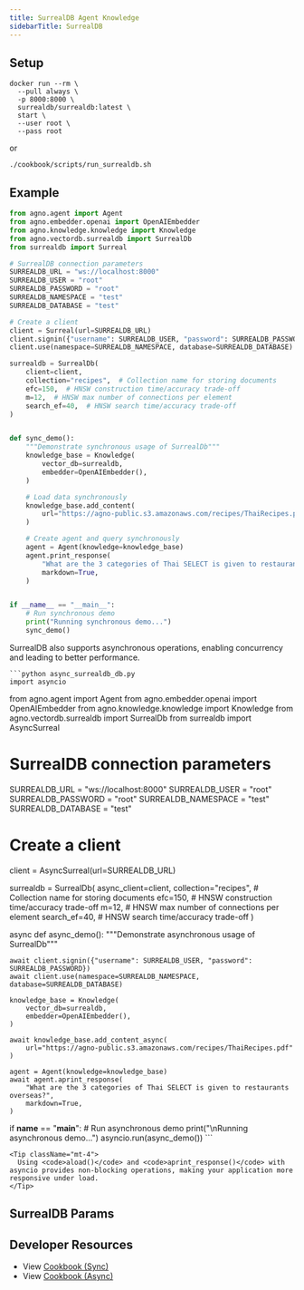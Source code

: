 ```yaml
---
title: SurrealDB Agent Knowledge
sidebarTitle: SurrealDB
---
```


## Setup

```shell
docker run --rm \
  --pull always \
  -p 8000:8000 \
  surrealdb/surrealdb:latest \
  start \
  --user root \
  --pass root
```

or 

```shell
./cookbook/scripts/run_surrealdb.sh
```

## Example

```python agent_with_knowledge.py
from agno.agent import Agent
from agno.embedder.openai import OpenAIEmbedder
from agno.knowledge.knowledge import Knowledge
from agno.vectordb.surrealdb import SurrealDb
from surrealdb import Surreal

# SurrealDB connection parameters
SURREALDB_URL = "ws://localhost:8000"
SURREALDB_USER = "root"
SURREALDB_PASSWORD = "root"
SURREALDB_NAMESPACE = "test"
SURREALDB_DATABASE = "test"

# Create a client
client = Surreal(url=SURREALDB_URL)
client.signin({"username": SURREALDB_USER, "password": SURREALDB_PASSWORD})
client.use(namespace=SURREALDB_NAMESPACE, database=SURREALDB_DATABASE)

surrealdb = SurrealDb(
    client=client,
    collection="recipes",  # Collection name for storing documents
    efc=150,  # HNSW construction time/accuracy trade-off
    m=12,  # HNSW max number of connections per element
    search_ef=40,  # HNSW search time/accuracy trade-off
)


def sync_demo():
    """Demonstrate synchronous usage of SurrealDb"""
    knowledge_base = Knowledge(
        vector_db=surrealdb,
        embedder=OpenAIEmbedder(),
    )

    # Load data synchronously
    knowledge_base.add_content(
        url="https://agno-public.s3.amazonaws.com/recipes/ThaiRecipes.pdf"
    )

    # Create agent and query synchronously
    agent = Agent(knowledge=knowledge_base)
    agent.print_response(
        "What are the 3 categories of Thai SELECT is given to restaurants overseas?",
        markdown=True,
    )


if __name__ == "__main__":
    # Run synchronous demo
    print("Running synchronous demo...")
    sync_demo()
```
    
<Card title="Async Support ⚡">
  <div className="mt-2">
    <p>
      SurrealDB also supports asynchronous operations, enabling concurrency and leading to better performance.
    </p>
    
    ```python async_surrealdb_db.py
    import asyncio

from agno.agent import Agent
from agno.embedder.openai import OpenAIEmbedder
from agno.knowledge.knowledge import Knowledge
from agno.vectordb.surrealdb import SurrealDb
from surrealdb import AsyncSurreal

# SurrealDB connection parameters
SURREALDB_URL = "ws://localhost:8000"
SURREALDB_USER = "root"
SURREALDB_PASSWORD = "root"
SURREALDB_NAMESPACE = "test"
SURREALDB_DATABASE = "test"

# Create a client
client = AsyncSurreal(url=SURREALDB_URL)

surrealdb = SurrealDb(
    async_client=client,
    collection="recipes",  # Collection name for storing documents
    efc=150,  # HNSW construction time/accuracy trade-off
    m=12,  # HNSW max number of connections per element
    search_ef=40,  # HNSW search time/accuracy trade-off
)


async def async_demo():
    """Demonstrate asynchronous usage of SurrealDb"""

    await client.signin({"username": SURREALDB_USER, "password": SURREALDB_PASSWORD})
    await client.use(namespace=SURREALDB_NAMESPACE, database=SURREALDB_DATABASE)

    knowledge_base = Knowledge(
        vector_db=surrealdb,
        embedder=OpenAIEmbedder(),
    )

    await knowledge_base.add_content_async(
        url="https://agno-public.s3.amazonaws.com/recipes/ThaiRecipes.pdf"
    )

    agent = Agent(knowledge=knowledge_base)
    await agent.aprint_response(
        "What are the 3 categories of Thai SELECT is given to restaurants overseas?",
        markdown=True,
    )


if __name__ == "__main__":
    # Run asynchronous demo
    print("\nRunning asynchronous demo...")
    asyncio.run(async_demo())
    ```
    
    <Tip className="mt-4">
      Using <code>aload()</code> and <code>aprint_response()</code> with asyncio provides non-blocking operations, making your application more responsive under load.
    </Tip>
  </div>
</Card>     

## SurrealDB Params

<Snippet file="vector_db_surrealdb_params.mdx" />

## Developer Resources

- View [Cookbook (Sync)](https://github.com/agno-agi/agno/tree/main/cookbook/agent_concepts/knowledge/vector_dbs/surrealdb/surreal_db.py)
- View [Cookbook (Async)](https://github.com/agno-agi/agno/tree/main/cookbook/agent_concepts/knowledge/vector_dbs/surrealdb/async_surreal_db.py)